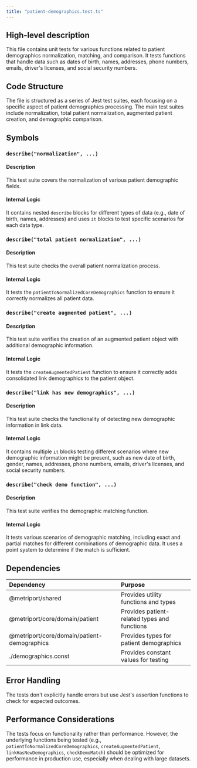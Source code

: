 ```yaml
---
title: "patient-demographics.test.ts"
---
```


## High-level description
This file contains unit tests for various functions related to patient demographics normalization, matching, and comparison. It tests functions that handle data such as dates of birth, names, addresses, phone numbers, emails, driver's licenses, and social security numbers.

## Code Structure
The file is structured as a series of Jest test suites, each focusing on a specific aspect of patient demographics processing. The main test suites include normalization, total patient normalization, augmented patient creation, and demographic comparison.

## Symbols

### `describe("normalization", ...)`
#### Description
This test suite covers the normalization of various patient demographic fields.

#### Internal Logic
It contains nested `describe` blocks for different types of data (e.g., date of birth, names, addresses) and uses `it` blocks to test specific scenarios for each data type.

### `describe("total patient normalization", ...)`
#### Description
This test suite checks the overall patient normalization process.

#### Internal Logic
It tests the `patientToNormalizedCoreDemographics` function to ensure it correctly normalizes all patient data.

### `describe("create augmented patient", ...)`
#### Description
This test suite verifies the creation of an augmented patient object with additional demographic information.

#### Internal Logic
It tests the `createAugmentedPatient` function to ensure it correctly adds consolidated link demographics to the patient object.

### `describe("link has new demographics", ...)`
#### Description
This test suite checks the functionality of detecting new demographic information in link data.

#### Internal Logic
It contains multiple `it` blocks testing different scenarios where new demographic information might be present, such as new date of birth, gender, names, addresses, phone numbers, emails, driver's licenses, and social security numbers.

### `describe("check demo function", ...)`
#### Description
This test suite verifies the demographic matching function.

#### Internal Logic
It tests various scenarios of demographic matching, including exact and partial matches for different combinations of demographic data. It uses a point system to determine if the match is sufficient.

## Dependencies
| Dependency | Purpose |
|:-----------|:--------|
| @metriport/shared | Provides utility functions and types |
| @metriport/core/domain/patient | Provides patient-related types and functions |
| @metriport/core/domain/patient-demographics | Provides types for patient demographics |
| ./demographics.const | Provides constant values for testing |

## Error Handling
The tests don't explicitly handle errors but use Jest's assertion functions to check for expected outcomes.

## Performance Considerations
The tests focus on functionality rather than performance. However, the underlying functions being tested (e.g., `patientToNormalizedCoreDemographics`, `createAugmentedPatient`, `linkHasNewDemographics`, `checkDemoMatch`) should be optimized for performance in production use, especially when dealing with large datasets.
